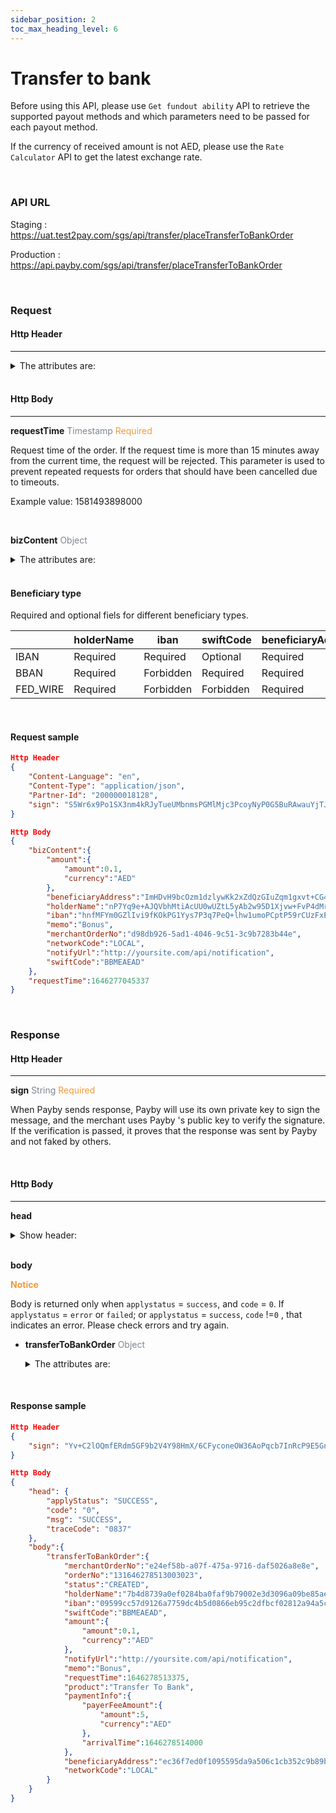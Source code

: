 ```yaml
---
sidebar_position: 2
toc_max_heading_level: 6
---
```



# Transfer to bank

Before using this API, please use `Get fundout ability` API to retrieve the supported payout methods and which parameters need to be passed for each payout method.

If the currency of received amount is not AED, please use the `Rate Calculator` API to get the latest exchange rate.

<br/>

### API URL

Staging : https://uat.test2pay.com/sgs/api/transfer/placeTransferToBankOrder

Production : https://api.payby.com/sgs/api/transfer/placeTransferToBankOrder

<br/>

### Request

#### Http Header

---


<details>
  <summary>The attributes are:</summary>

  <RequestHeader/>
</details>

<br/>

#### Http Body

---

**requestTime**   <font color = ' #7d8793'>Timestamp</font>   <font color = '#f19938'>Required</font>

Request time of the order. If the request time is more than 15 minutes away from the current time, the request will be rejected. This parameter is used to prevent repeated requests for orders that should have been cancelled due to timeouts.

Example value: 1581493898000

<br/>

**bizContent**   <font color = ' #7d8793'>Object</font>  

  <details>
  <summary>The attributes are:</summary>
    <BizContent />
  </details>
<br/>

#### Beneficiary type

Required and optional fiels for different beneficiary types.

|          | holderName | iban      | swiftCode | beneficiaryAddress | accountNo | bankName | fedwireCode | branchName | intermediaryBank |
| -------- | ---------- | --------- | --------- | ------------------ | --------- | -------- | ----------- | ---------- | ---------------- |
| IBAN     | Required   | Required  | Optional  | Required           | Forbidden | Optional | Forbidden   | Optional   | Optional         |
| BBAN     | Required   | Forbidden | Required  | Required           | Required  | Optional | Forbidden   | Optional   | Optional         |
| FED_WIRE | Required   | Forbidden | Forbidden | Required           | Required  | Optional | Required    | Optional   | Optional         |

<br/>


#### Request sample

```json
Http Header
{
    "Content-Language": "en",
    "Content-Type": "application/json",
    "Partner-Id": "200000018128",
    "sign": "S5Wr6x9Po1SX3nm4kRJyTueUMbnmsPGMlMjc3PcoyNyP0G5BuRAwauYjTJLeto6Bu1+893zCGmj201mjrvcXP4v/uMzQxRav5PBMp9VuQ+3dOFGclQAwr8cFAKuBDHhGAAkw1iVpdC8ZZLGl/jRUv3PCiZh6VyOLnrK7ZIevB/TetQSzCmN1xDIQo8mpDYz7YY/jSzYBnD17ePvkr4qQOWNUh7FF2nd29lo9KOQl5tJVoqT/D+PVSlZeuGr+wxBYCAyGqbVXXSAGcwF1egF6ISLJ29jpHcX/LACXxF/uf5cdzbudwPB2X0wtRw9WnowY3RUq34sidoF4DIShXVFHAg=="
}

Http Body
{
    "bizContent":{
        "amount":{
            "amount":0.1,
            "currency":"AED"
        },
        "beneficiaryAddress":"ImHDvH9bcOzm1dzlywKk2xZdQzGIuZqm1gxvt+CG4N3S4ShI1WfDuEzkTgx/qjS1LovKsztFs35TbORQ84LaKo9UyzBjhrfqaUkGxcTWc9xo2H/x4oGX4oTt+p5LCeKWciyeNITK+J11cEoppCCvjhwXK64b7cAuIgm+YTFs2P/65bD/SGahWht9tg8aDqNDltZs/JLhjzFSvz65ZpREeKPM9f2eth0tnB2eWaLZEW5JZM+Y9lCD2nvFkTBMaEJFRAoTMiHPGba1CMm0SwEkjYhZhfSDfqLyZ1+IhxOz2xqjgwJi4noxd9pg5yRX/qzLMdZBT7rF+r1tj5Ji4ATDXw==",
        "holderName":"nP7Yq9e+AJQVbhMtiAcUU0wUZtL5yAb2w95D1Xjvw+FvP4dMrAGQP4mEQT3EQHcl+jAVAS0mej3NJYAVa9ZemWtACRFiUV9c9ub0v8lYtoooQ8AMRMZeSGDCieVTTHkq14Zfg/Xtymx5Pk2PHwhb++oQ5GYPLkoVSQZlBwqhTBiyywLkix03kVwazNxNI40QWjZ9mR+dUlGPASVU5RaOKXd/DNFuETRCUKXc10772kK+e2Bp1G3wmXY+jFQTJPwU38ikDrbilVmJ445LkQzA9MtWwVeh6bRROB2Ei7rBgr3LmTSiQhM6nBeJmNIX3xHf1L0i2sSIKuioaU64M3D6jw==",
        "iban":"hnfMFYm0GZlIvi9fKOkPG1Yys7P3q7PeQ+lhw1umoPCptP59rCUzFxEcpsu9IGJY6HrGVgLgzlpfoFhfDQG5rwJewhjxGcCx9H2ywzBEogVjpquOIVLF4WCD5CZZE3bjqr27Cy3CyKvwCfxC7HCBgiPZAdwM2oHdvJCkHBeUDL58aGBaJnzPiBetLXDyrh4t0od6vrF26eoh/MseaiXnFrykBA9oQZsU+1HZP5FoMjyqDZVFw/4N7Py8dQ3gmw/Y2HMdZvQIUHIi7Nc9UiF9YxTyV7YdVLMSZGwTwObVTYrD2d73bkQ4bFr7Hctu6ERJYutrd266AiSaHtGf60tcZg==",
        "memo":"Bonus",
        "merchantOrderNo":"d98db926-5ad1-4046-9c51-3c9b7283b44e",
        "networkCode":"LOCAL",
        "notifyUrl":"http://yoursite.com/api/notification",
        "swiftCode":"BBMEAEAD"
    },
    "requestTime":1646277045337
}
```

<br/>

### Response

#### Http Header

---

**sign**   <font color = ' #7d8793'>String</font>   <font color = '#f19938'>Required</font>

When Payby sends response, Payby will use its own private key to sign the message, and the merchant uses Payby 's public key to verify the signature. If the verification is passed, it proves that the response was sent by Payby and not faked by others.

<br/>

#### Http Body

---

**head**

  <details>
  <summary>Show header:</summary>
    <ResponseHead />
  </details>
<br/>

**body** 

**<font color = '#f19938'>Notice</font>**

Body is returned only when `applystatus` = `success`, and `code` = `0`.
If `applystatus` = `error` or `failed`;  or `applystatus` = `success`, `code` !=`0` , that indicates an error. Please check errors and try again.

- **transferToBankOrder**   <font color = ' #7d8793'>Object</font>

  <details>
  <summary>The attributes are:</summary>
    <TransferToBankOrder />
  </details>

<br/>

#### Response sample

```json
Http Header
{
    "sign": "Yv+C2lOQmfERdm5GF9b2V4Y98HmX/6CFyconeOW36AoPqcb7InRcP9E5GnvJLfMoCScuNP4FBdJ5tJpL0A7yPHUMfxARi05jFRSMG97JJazDbWTbRkNM1ZupmTubhUvxvRCgvJp1k0c5yrHph+F+++W5eYho92xnkNgd62BS27i0iDRGzGSmsaPpK7MFcdlvnbbnmDZZJ0LH6RhYiJLYKl+znllQx3jNfCRjV28o22FZ35Q43mZTsS4uAZWbZ/KfaqWoV3sN62Cjj8DSg3mD6GCGWSVbxLq58DUxAq+6GwJ7Gj0Dc9nMXP3gnFW7dodQ9AjL2iHnH6Zh1Pw2D5/ung=="
}

Http Body
{
    "head": {
        "applyStatus": "SUCCESS",
        "code": "0",
        "msg": "SUCCESS",
        "traceCode": "0837"
    },
    "body":{
        "transferToBankOrder":{
            "merchantOrderNo":"e24ef58b-a07f-475a-9716-daf5026a8e8e",
            "orderNo":"131646278513003023",
            "status":"CREATED",
            "holderName":"7b4d8739a0ef0284ba0faf9b79002e3d3096a09be85ae9b503d89bd2fdc2a583",
            "iban":"09599cc57d9126a7759dc4b5d0866eb95c2dfbcf02812a94a5c1c0937cccbfc8",
            "swiftCode":"BBMEAEAD",
            "amount":{
                "amount":0.1,
                "currency":"AED"
            },
            "notifyUrl":"http://yoursite.com/api/notification",
            "memo":"Bonus",
            "requestTime":1646278513375,
            "product":"Transfer To Bank",
            "paymentInfo":{
                "payerFeeAmount":{
                    "amount":5,
                    "currency":"AED"
                },
                "arrivalTime":1646278514000
            },
            "beneficiaryAddress":"ec36f7ed0f1095595da9a506c1cb352c9b89b69c4ceb2c562128c7241661afde",
            "networkCode":"LOCAL"
        }
    }
}
```


